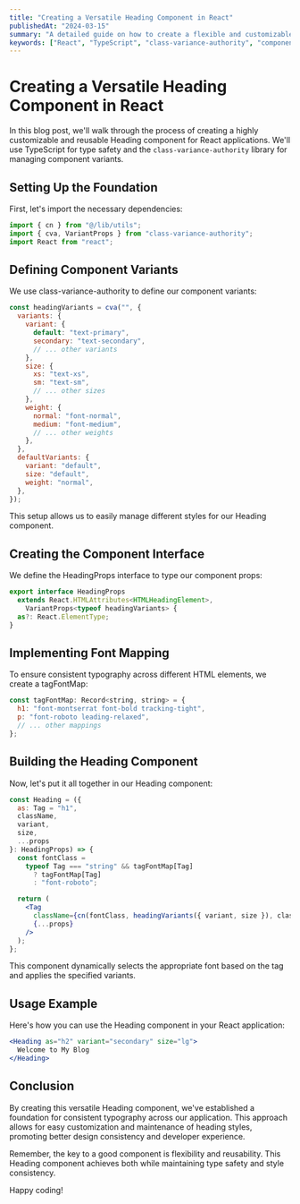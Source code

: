 ```yaml
---
title: "Creating a Versatile Heading Component in React"
publishedAt: "2024-03-15"
summary: "A detailed guide on how to create a flexible and customizable Heading component using React, TypeScript, and class-variance-authority."
keywords: ["React", "TypeScript", "class-variance-authority", "component design", "UI development", "custom hooks", "front-end development"]
---
```


# Creating a Versatile Heading Component in React

In this blog post, we'll walk through the process of creating a highly customizable and reusable Heading component for React applications. We'll use TypeScript for type safety and the `class-variance-authority` library for managing component variants.

## Setting Up the Foundation

First, let's import the necessary dependencies:

```jsx
import { cn } from "@/lib/utils";
import { cva, VariantProps } from "class-variance-authority";
import React from "react";
```

## Defining Component Variants

We use class-variance-authority to define our component variants:

```jsx
const headingVariants = cva("", {
  variants: {
    variant: {
      default: "text-primary",
      secondary: "text-secondary",
      // ... other variants
    },
    size: {
      xs: "text-xs",
      sm: "text-sm",
      // ... other sizes
    },
    weight: {
      normal: "font-normal",
      medium: "font-medium",
      // ... other weights
    },
  },
  defaultVariants: {
    variant: "default",
    size: "default",
    weight: "normal",
  },
});
```

This setup allows us to easily manage different styles for our Heading component.

## Creating the Component Interface

We define the HeadingProps interface to type our component props:

```jsx
export interface HeadingProps
  extends React.HTMLAttributes<HTMLHeadingElement>,
    VariantProps<typeof headingVariants> {
  as?: React.ElementType;
}
```
## Implementing Font Mapping

To ensure consistent typography across different HTML elements, we create a tagFontMap:

```jsx
const tagFontMap: Record<string, string> = {
  h1: "font-montserrat font-bold tracking-tight",
  p: "font-roboto leading-relaxed",
  // ... other mappings
};
```
## Building the Heading Component

Now, let's put it all together in our Heading component:

```jsx
const Heading = ({
  as: Tag = "h1",
  className,
  variant,
  size,
  ...props
}: HeadingProps) => {
  const fontClass =
    typeof Tag === "string" && tagFontMap[Tag]
      ? tagFontMap[Tag]
      : "font-roboto";

  return (
    <Tag
      className={cn(fontClass, headingVariants({ variant, size }), className)}
      {...props}
    />
  );
};
```
This component dynamically selects the appropriate font based on the tag and applies the specified variants.

## Usage Example

Here's how you can use the Heading component in your React application:

```jsx
<Heading as="h2" variant="secondary" size="lg">
  Welcome to My Blog
</Heading>
```
## Conclusion

By creating this versatile Heading component, we've established a foundation for consistent typography across our application. This approach allows for easy customization and maintenance of heading styles, promoting better design consistency and developer experience.

Remember, the key to a good component is flexibility and reusability. This Heading component achieves both while maintaining type safety and style consistency.

Happy coding!